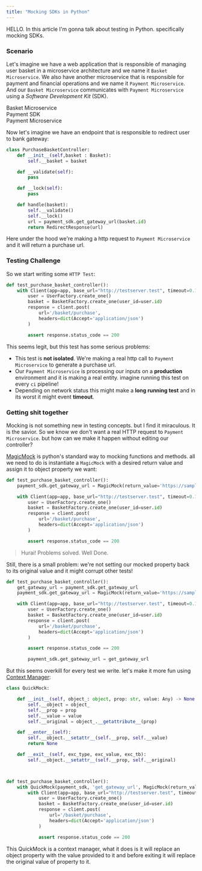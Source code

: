 ```yaml
---
title: "Mocking SDKs in Python"
---
```



HELLO. In this article I'm gonna talk about testing in Python. specifically mocking SDKs.

### Scenario
Let's imagine we have a web application that is responsible of managing user basket in a microservice architecture and we name it `Basket Microservice`.
We also have another microservice that is responsible for payment and financial operations and we name it `Payment Microservice`.
And our `Basket Microservice` communicates with `Payment Microservice` using a *Software Development Kit* (SDK).

<div className='w-full bg-gray-100 rounded-lg p-10 flex flex-col justify-between items-center'>
    <div className="w-full px-8 h-32 rounded bg-red-500 text-white flex items-center justify-center font-bold">Basket Microservice</div>
    <div className="px-8 h-16 rounded bg-black -mt-4 text-white flex items-center justify-center font-bold animate-bounce">Payment SDK</div>
    <div className="w-full mt-8 px-8 h-32 rounded bg-red-500 text-white flex items-center justify-center font-bold">Payment Microservice</div>
</div>

Now let's imagine we have an endpoint that is responsible to redirect user to bank gateway:

```python
class PurchaseBasketController:
    def __init__(self,basket : Basket):
        self.__basket = basket

    def __validate(self):
        pass

    def __lock(self):
        pass

    def handle(basket):
        self.__validate()
        self.__lock()
        url = payment_sdk.get_gateway_url(basket.id)
        return RedirectResponse(url)
```

Here under the hood we're making a http request to `Payment Microservice` and  it will return a purchase url.

### Testing Challenge
So we start writing some `HTTP Test`:
```python
def test_purchase_basket_controller():
    with Client(app=app, base_url="http://testserver.test", timeout=0.1) as client:
        user = UserFactory.create_one()
        basket = BasketFactory.create_one(user_id=user.id)
        response = client.post(
            url='/basket/purchase',
            headers=dict(Accept='application/json')
        )

        assert response.status_code == 200

```
This seems legit, but this test has some serious problems:
* This test is **not isolated**. We're making a real http call to `Payment Microservice` to generate a purchase url.
* Our `Payment Microservice` is processing our inputs on a **production** environment and it is making a real entity. imagine running this test on every `ci` pipeline!
* Depending on network status this might make a **long running test** and in its worst it might event **timeout**.

### Getting shit together
Mocking is not something new in testing concepts. but I find it miraculous. It is the savior.
So we know we don't want a real HTTP request to `Payment Microservice`. but how can we make it happen without editing our controller?

[MagicMock](https://docs.python.org/3/library/unittest.mock.html#unittest.mock.MagicMock) is python's standard way to mocking functions and methods.
all we need to do is instantiate a `MagicMock` with a desired return value and assign it to object property we want:
```python
def test_purchase_basket_controller():
    payment_sdk.get_gateway_url = MagicMock(return_value='https://sample_bank_url.test')

    with Client(app=app, base_url="http://testserver.test", timeout=0.1) as client:
        user = UserFactory.create_one()
        basket = BasketFactory.create_one(user_id=user.id)
        response = client.post(
            url='/basket/purchase',
            headers=dict(Accept='application/json')
        )

        assert response.status_code == 200

```

> Hurai! Problems solved. Well Done.

Still, there is a small problem: we're not setting our mocked property back to its original value and it might corrupt other tests!

```python
def test_purchase_basket_controller():
    get_gateway_url = payment_sdk.get_gateway_url
    payment_sdk.get_gateway_url = MagicMock(return_value='https://sample_bank_url.test')

    with Client(app=app, base_url="http://testserver.test", timeout=0.1) as client:
        user = UserFactory.create_one()
        basket = BasketFactory.create_one(user_id=user.id)
        response = client.post(
            url='/basket/purchase',
            headers=dict(Accept='application/json')
        )

        assert response.status_code == 200

        payment_sdk.get_gateway_url = get_gateway_url
```

But this seems overkill for every test we write. let's make it more fun using [Context Manager](https://www.geeksforgeeks.org/context-manager-in-python/):

```python
class QuickMock:

    def __init__(self, object_: object, prop: str, value: Any) -> None:
        self.__object = object_
        self.__prop = prop
        self.__value = value
        self.__original = object_.__getattribute__(prop)

    def __enter__(self):
        self.__object.__setattr__(self.__prop, self.__value)
        return None

    def __exit__(self, exc_type, exc_value, exc_tb):
        self.__object.__setattr__(self.__prop, self.__original)



def test_purchase_basket_controller():
    with QuickMock(payment_sdk, 'get_gateway_url', MagicMock(return_value='https://sample_bank_url.test')):
        with Client(app=app, base_url="http://testserver.test", timeout=0.1) as client:
            user = UserFactory.create_one()
            basket = BasketFactory.create_one(user_id=user.id)
            response = client.post(
                url='/basket/purchase',
                headers=dict(Accept='application/json')
            )

            assert response.status_code == 200
```

This QuickMock is a context manager, what it does is it will replace an object property with the value provided to it and before exiting it will replace the original value of property to it.